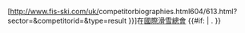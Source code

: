 [http://www.fis-ski.com/uk/<noinclude>competitorbiographies.html</noinclude><includeonly>604/613.html?sector={{{S}}}&competitorid={{{ID}}}&type=result</includeonly> {{{name|{{PAGENAME}}}}}]在[[國際滑雪總會]] {{#if: {{{note|}}}| . {{{note}}}}}<noinclude>
{{Documentation, template}}</noinclude>
